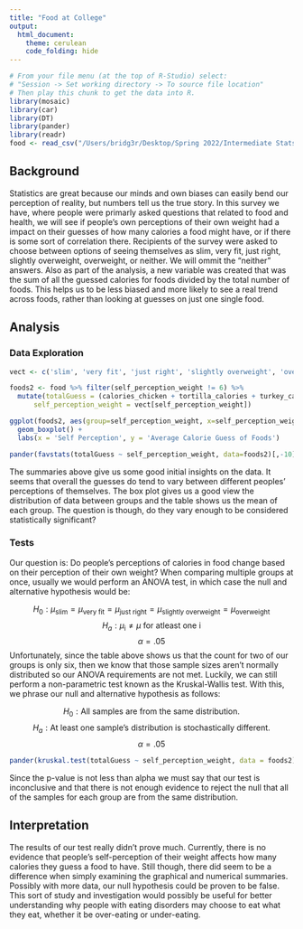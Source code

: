 ```yaml
---
title: "Food at College"
output: 
  html_document:
    theme: cerulean
    code_folding: hide
---
```


```r
# From your file menu (at the top of R-Studio) select:
# "Session -> Set working directory -> To source file location"
# Then play this chunk to get the data into R.
library(mosaic)
library(car)
library(DT)
library(pander)
library(readr)
food <- read_csv("/Users/bridg3r/Desktop/Spring 2022/Intermediate Stats/Statistics-Notebook-master/Data/food.csv") #food.csv is in the Data folder...
```


## Background 

Statistics are great because our minds and own biases can easily bend our perception of reality, but numbers tell us the true story. In this survey we have, where people were primarly asked questions that related to food and health, we will see if people's own perceptions of their own weight had a impact on their guesses of how many calories a food might have, or if there is some sort of correlation there. Recipients of the survey were asked to choose between options of seeing themselves as slim, very fit, just right, slightly overweight, overweight, or neither. We will ommit the "neither" answers.
    Also as part of the analysis, a new variable was created that was the sum of all the guessed calories for foods divided by the total number of foods. This helps us to be less biased and more likely to see a real trend across foods, rather than looking at guesses on just one single food.
    
## Analysis

### Data Exploration 

```r
vect <- c('slim', 'very fit', 'just right', 'slightly overweight', 'overweight')

foods2 <- food %>% filter(self_perception_weight != 6) %>% 
  mutate(totalGuess = (calories_chicken + tortilla_calories + turkey_calories + waffle_calories)/4,
      self_perception_weight = vect[self_perception_weight]) 

ggplot(foods2, aes(group=self_perception_weight, x=self_perception_weight, y=totalGuess)) + 
  geom_boxplot() +
  labs(x = 'Self Perception', y = 'Average Calorie Guess of Foods')

pander(favstats(totalGuess ~ self_perception_weight, data=foods2)[,-10])

```

The summaries above give us some good initial insights on the data. It seems that overall the guesses do tend to vary between different peoples' perceptions of themselves. The box plot gives us a good view the distribution of data between groups and the table shows us the mean of each group. The question is though, do they vary enough to be considered statistically significant?


### Tests

Our question is: Do people's perceptions of calories in food change based on their perception of their own weight? When comparing multiple groups at once, usually we would perform an ANOVA test, in which case the null and alternative hypothesis would be: 

$$
  H_0: \mu_\text{slim} = \mu_\text{very fit} = \mu_\text{just right} = \mu_\text{slightly overweight} = \mu_\text{overweight}
$$
$$ 
  H_a: \mu_\text{i} \ne \mu\text{ for atleast one i}
$$
$$
	\alpha = .05
$$
Unfortunately, since the table above shows us that the count for two of our groups is only six, then we know that those sample sizes aren't normally distributed so our ANOVA requirements are not met. Luckily, we can still perform a non-parametric test known as the Kruskal-Wallis test. With this, we phrase our null and alternative hypothesis as follows:

$$
  H_0: \text{All samples are from the same distribution.}
$$
$$ 
  H_a: \text{At least one sample's distribution is stochastically different.}
$$
$$
	\alpha = .05
$$

```r
pander(kruskal.test(totalGuess ~ self_perception_weight, data = foods2))
```

Since the p-value is not less than alpha we must say that our test is inconclusive and that there is not enough evidence to reject the null that all of the samples for each group are from the same distribution. 

## Interpretation

The results of our test really didn't prove much. Currently, there is no evidence that people's self-perception of their weight affects how many calories they guess a food to have. Still though, there did seem to be a difference when simply examining the graphical and numerical summaries. Possibly with more data, our null hypothesis could be proven to be false. This sort of study and investigation would possibly be useful for better understanding why people with eating disorders may choose to eat what they eat, whether it be over-eating or under-eating. 






